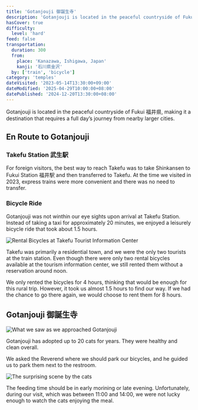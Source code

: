 ```yaml
---
title: 'Gotanjouji 御誕生寺'
description: 'Gotanjouji is located in the peaceful countryside of Fukui (福井県), making it a destination that requires a full day’s journey from nearby larger cities.'
hasCover: true
difficulty:
  level: 'hard'
feed: false
transportation:
  duration: 300
  from:
    place: 'Kanazawa, Ishigawa, Japan'
    kanji: '石川県金沢'
  by: ['train', 'bicycle']
category: 'temples'
dateVisited: '2023-05-14T13:30:00+09:00'
dateModified: '2025-04-29T10:00:00+08:00'
datePublished: '2024-12-20T13:30:00+08:00'
---
```



Gotanjouji is located in the peaceful countryside of Fukui 福井県, making it a destination that requires a full day’s journey from nearby larger cities.

<Abstract transportation={frontmatter.transportation} />

## En Route to Gotanjouji

### Takefu Station 武生駅

For foreign visitors, the best way to reach Takefu was to take Shinkansen to Fukui Station 福井駅 and then transferred to Takefu. At the time we visited in 2023, express trains were more convenient and there was no need to transfer.

### Bicycle Ride

Gotanjouji was not winthin our eye sights upon arrival at Takefu Station. Instead of taking a taxi for approximately 20 minutes, we enjoyed a leisurely bicycle ride that took about 1.5 hours.

![Rental Bicycles at Takefu Tourist Information Center](@assets/gotanjouji/bicycles.jpg)

Takefu was primarily a residential town, and we were the only two tourists at the train station. Even though there were only two rental bicycles available at the tourism information center, we still rented them without a reservation around noon.

We only rented the bicycles for 4 hours, thinking that would be enough for this rural trip. However, it took us almost 1.5 hours to find our way. If we had the chance to go there again, we would choose to rent them for 8 hours.

## Gotanjouji 御誕生寺

![What we saw as we approached Gotanjouji](@assets/gotanjouji/arriving.jpg)

Gotanjouji has adopted up to 20 cats for years. They were healthy and clean overall.

We asked the Reverend where we should park our bicycles, and he guided us to park them next to the restroom.

![The surprising scene by the cats](@assets/gotanjouji/front.jpg)

The feeding time should be in early morining or late evening. Unfortunately, during our visit, which was between 11:00 and 14:00, we were not lucky enough to watch the cats enjoying the meal.
